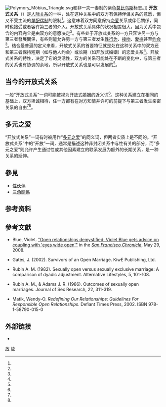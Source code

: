 {{親近關係}}
{{愛側欄}}
{{not|多偶制|多边恋}}
[[File:Polymory_Möbius_Triangle.svg|thumb]]和非一夫一妻制的紫色[[莫比乌斯带|莫比乌斯]]标志。]]
'''开放式关系'''（{{lang-en|'''open relationship'''}}）是[[人际关系|人际关系]]的一种，处在这种关系中的双方有保持伴侣关系的意愿，但又不受主流的[[單配偶制|單配偶制]]的限制<ref name="Taormino2008"/>。这意味着双方同意保持[[恋爱|恋爱]]关系或伴侶關係，同时也接受或者容许第三者的介入。开放式关系具体的状况相差很大，因为关系中包含的内容完全是由双方的意愿决定<ref name="LinssenWik2010"/>。有些处于开放式关系的一方只容许另一方与第三者發展關係，有些则能允许另一方与第三者发生[[人类性行为|性行为]]、[[接吻|接吻]]、[[愛撫|愛撫]]甚至[[约会|约会]]<ref name="LinssenWik2010" />。结合最普遍的定义来看，开放式关系的首要特征就是处在这种关系中的双方还和第三者保持短期（如与他人约会）或长期（如开放式婚姻）的恋爱关系<ref name="Collective2005"/>。开放式关系的特性，决定了它的灵活性，双方的关系可能处在不断的变化中，与第三者的关系也有协调的余地，所以开放式关系也是可以发展的<ref name="Taormino2008" />。

== 当今的开放式关系 ==
一般“开放式关系”一词可能被视为开放式婚姻的近义词<ref name="Taormino2008" />。这种关系建立在相同的基础上，双方坦诚相待，任一方都有在对方知情并许可的前提下与第三者发生亲密关系的自由<ref name="Taormino2008" /><ref name="LinssenWik2010" />。<br />

== 多元之爱 ==
{{主条目|多元之爱}}
“开放式关系”一词有时被用作“[[多元之爱|多元之爱]]”的同义词，但两者实质上是不同的。“开放式关系”中的“开放”一词，通常是描述这种非封闭关系中与性有关的部分，而“多元之爱”则允许产生通过性或其他因素建立的联系发展为额外的长期关系，是一种关系的延伸。

== 參見 ==
* [[性伙伴|性伙伴]]
* [[三角關係|三角關係]]

== 参考资料 ==
{{reflist|refs=

<ref name="Collective2005">{{cite book|language=en|author=Boston Women's Health Book Collective|title=Our bodies, ourselves: a new edition for a new era|url=http://books.google.com/books?id=xlx94hWpe6YC&pg=PA165|accessdate=25 November 2011|date=19 April 2005|publisher=Simon and Schuster|isbn=978-0-7432-5611-7|pages=165–|archive-date=2014-06-30|archive-url=https://web.archive.org/web/20140630103552/http://books.google.com/books?id=xlx94hWpe6YC&pg=PA165|dead-url=no}}</ref>

<!--<ref name="Hite1989">{{cite book|language=en|author=Shere Hite|title=The Hite report: women and love : a cultural revolution in progress|url=http://books.google.com/books?id=hLbwuJReX7oC|accessdate=20 November 2011|date=1 January 1989|publisher=Penguin Books|isbn=978-0-14-010492-9}} {{pn|date=November 2011}}</ref>

--><ref name="LinssenWik2010">{{cite book|language=en|author1=Leonie Linssen|author2=Stephan Wik|title=Love Unlimited: The Joys and Challenges of Open Relationships|url=http://books.google.com/books?id=gq1s3zxqPHUC&pg=PA11|accessdate=20 November 2011|date=1 August 2010|publisher=Findhorn Press|isbn=978-1-84409-183-6|pages=11–}}</ref>

<ref name="Taormino2008">{{cite book|language=en|author=Tristan Taormino|title=Opening up: a guide to creating and sustaining open relationships|url=http://books.google.com/books?id=XZyo3x1wscMC&pg=PR13|accessdate=20 November 2011|date=1 May 2008|publisher=Cleis Press|isbn=978-1-57344-295-4|pages=13–|archive-date=2014-06-30|archive-url=https://web.archive.org/web/20140630102724/http://books.google.com/books?id=XZyo3x1wscMC&pg=PR13|dead-url=no}}</ref>

<!--<ref name="WeitenDunn2011">{{cite book|language=en|author1=Wayne Weiten|author2=Dana S. Dunn|author3=Elizabeth Yost Hammer|title=Psychology Applied to Modern Life: Adjustment in the 21st Century|url=http://books.google.com/books?id=CGu96TeAZo0C|accessdate=20 November 2011|date=1 January 2011|publisher=Cengage Learning|isbn=978-1-111-18663-0|pages=326}} {{pn|date=November 2011}}</ref>

<ref name="Buunk1981">{{cite journal|language=en|last=Buunk|first=Bram|title=Jealousy in Sexually Open Marriages|journal=JOURNAL OF FAMILY AND ECONOMIC ISSUES|year=1981|month=August|volume=4|issue=3|pages=357–371|doi=10.1007/BF01257944}}</ref>

<ref name="Ramey">{{cite journal|language=en|last=Ramey|first=James W.|title=The Sexual Bond: Alternative Life Styles|journal=Society|year=1977|month=July/August|volume=14|issue=5|pages=43–47|doi=10.1007/BF02700827}}</ref>

<ref name="Ramey1975">{{cite journal|language=en|last=Ramey|first=James W.|title=Intimate Groups and Networks: Frequent Consequence of Sexually Open Marriage|journal=The Family Coordinator|year=1975|month=October|volume=24|issue=4|pages=515–530|url=http://www.jstor.org/stable/583035}}</ref>

<ref name="Cogswell1972">{{cite journal|language=en|last=Cogswell|first=Betty E.|coauthors=Marvin B. Sussman|title=Changing Family and Marriage Forms: Complications for Human Service Systems|journal=The Family Coordinator|year=1972|month=October|volume=21|issue=4|pages=505–516|url=http://www.jstor.org/stable/5802694}}</ref>

<ref name="Watson">{{cite journal|language=en|last=Watson|first=Mary Ann|title=Sexually Open Marriage: Three Perspectives|journal=Alternative Lifestyles|year=1981|month=February|volume=4|issue=1|pages=3–21|doi=10.1007/BF01082086}}</ref>-->

<!--<ref name="Hollander1974">{{cite journal|language=en|last=Hollander|first=Elaine K.|coauthors=Howard M. Vollmer|title=Attitudes Toward "Open Marriage" Among College Students as Influenced by Place of Residence|journal=Youth and Society|date=1|year=1974|month=September|volume=6|issue=3|url=http://yas.sagepub.com/content/6/1/3|author=|access-date=2012-01-23|archive-url=https://web.archive.org/web/20140315003408/http://yas.sagepub.com/content/6/1/3|archive-date=2014-03-15|dead-url=yes}}</ref>--->
}}

== 參考文獻 ==
{{refbegin}}
*{{en}}Blue, Violet. [http://www.sfgate.com/cgi-bin/article.cgi?f=/g/a/2008/05/29/violetblue.DTL "Open relationships demystified: Violet Blue gets advice on coupling with 'eyes wide open'"] {{Wayback|url=http://www.sfgate.com/cgi-bin/article.cgi?f=%2Fg%2Fa%2F2008%2F05%2F29%2Fvioletblue.DTL |date=20120516161610 }} in the ''[[San_Francisco_Chronicle|San Francisco Chronicle]]'', May 29, 2008.
*{{en}}Gates, J. (2002). Survivors of an Open Marriage. KiwE Publishing, Ltd.
*{{en}}Rubin A. M. (1982). Sexually open versus sexually exclusive marriage: A comparison of dyadic adjustment. Alternative Lifestyles, 5, 101-108.
*{{en}}Rubin A. M., & Adams J. R. (1986). Outcomes of sexually open marriages. Journal of Sex Research, 22, 311-319.
*{{en}}Matik, Wendy-O. ''Redefining Our Relationships: Guidelines For Responsible Open Relationships''. Defiant Times Press, 2002. ISBN 978-1-58790-015-0
{{refend}}

== 外部链接 ==
*{{en}}{{Cite web |url=http://twinoaks.org/members-exmembers/members/paxus/openhand.html |title=A Handbook on Open Relationships |archiveurl=https://web.archive.org/web/20120510230753/http://twinoaks.org/members-exmembers/members/paxus/openhand.html |archivedate=2012-05-10 }}

{{Authority control}}
[[Category:性与社会|放]]
[[Category:親密關係|放]]